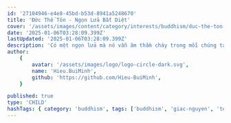 ```yaml
---
id: '27104946-e4e8-45bd-b53d-8941a5248670'
title: 'Đức Thế Tôn - Ngọn Lửa Bất Diệt'
cover: '/assets/images/content/category/interests/buddhism/duc-the-ton-ngon-lua-bat-diet-cover.png'
date: '2025-01-06T03:28:09.399Z'
lastUpdated: '2025-01-06T03:28:09.399Z'
description: 'Có một ngọn lửa mà nó vẫn âm thầm cháy trong mỗi chúng ta'
author:
    {
        avatar: '/assets/images/logo/logo-circle-dark.svg',
        name: 'Hieu.BuiMinh',
        github: 'https://github.com/Hieu-BuiMinh',
    }

published: true
type: 'CHILD'
hashTags: { category: 'buddhism', tags: ['buddhism', 'giac-nguyen', 'toai-khanh'] }
---
```


<Audio src="https://res.cloudinary.com/hieu-buiminh/video/upload/v1739693465/duc-the-ton-ngon-lua-bat-diet_xtr4cr.mp3" />

<Image
	className="h-[450px] max-w-[350px] m-auto"
	src="/assets/images/content/category/interests/buddhism/su-giac-nguyen-03.png"
	alt="Sư Giác Nguyên"
/>

Đức Phật đã ra đi rồi, nhưng Ngài đã để lại cho mình một ngọn lửa, một ngọn lửa mà nó vẫn âm thầm cháy. Khi nào mình cảm thấy lạnh lẽo với cuộc đời này, thì mình hãy nhớ rằng ngọn lửa của Ngài để lại, nó không tắt trong lòng mình. Ngày nào đó, nếu mình còn cảm thấy ấm áp trong lòng Tam Bảo, thì ngọn lửa của Ngài truyền lại cho mình vẫn còn đó.

Tại sao mình thấy cô độc, tại sao mình thấy lẽ loi, tại sao mình thấy cô đơn, tại sao mình thấy lạnh lẽo? Hãy nhớ rằng ngọn lửa của Đức Phật trao lại cho mình mất rồi, nó đang cháy ở chỗ khác. Tôi vẫn thường nói, tôi vẫn thường nhắc cho các vị nghe câu kinh mà Đức Phật nói cho một vị Tì-Kheo: "Ai thấy pháp là người đó thấy ta", có nghĩa là Đức Phật nói Ngài với Pháp là một. Từ đó, chúng ta có thể suy diễn thêm mà không sai ý Phật, tức là cái khả năng tu học của mình đến đâu thì Đức Phật trong lòng mình Ngài đẹp đến bao nhiêu.

Mà tại sao có một thời gian dài, có một thời gian rất là dài, mình không đi chùa, có một thời gian rất là dài Kinh Điển, Phật Pháp, nó không ảnh hưởng đến tâm của mình? Bởi vì lúc đó Đức Phật trong lòng mình không còn là Đức Phật 32 tướng tốt nữa.

Mình phải học hỏi, mình phải suy tư thế nào đó mà Đức Phật trong lòng mình đủ để lôi kéo mình trở về với đời sống tu học. Lúc đó Đức Phật trong lòng mình là Đức Phật có đủ 32 tướng tốt. Còn có lúc mình không muốn đi chùa nữa, là bởi vì mình hãy nhớ rằng Đức Phật trong lòng mình đã có vấn đề. Người Tàu họ có nói: "Mê Phật bất độ thủy, mộc Phật bất độ hỏa, kim Phật bất độ lô." Ông Phật bằng đất thì kỵ nước, mộc Phật bằng gỗ thì kỵ lửa, kim Phật bằng vàng, bằng kim loại nói chung, kỵ ông thợ bạc, lô là cái lò, lò là thợ bạc.

Tôi kể hoài chuyện bà sư Cô với ông Phật mũi đen nhớ chứ, học Phật bằng một cái tâm hồn như thế nào đó, ông Phật mình không giống Phật người ta. Khi ông Phật mình không giống Phật người ta, thì mình làm biếng tu lắm. Tại sao? Tại vì mình tu dưới ánh sáng của Ngài, mà Ngài không đẹp, thì mình cũng làm biếng tu. Cho tôi nói đẹp trai cũng là một phương tiện để hoằng pháp.

Tôi chưa gặp Đức Phật trong đời tôi, nhưng những gì tôi học về Đức Phật, tôi nghĩ rằng bất cứ lúc nào tôi muốn niệm Phật, tôi nghĩ dễ lắm các vị. Năm sau, tôi dẫn các vị qua một bài kinh, bài kinh đó là một bức tranh vẽ Đức Phật. Có một ông Bà-La-Môn 120 tuổi, mà ổng chấp lắm, ổng tìm hiểu Đức Phật là người như thế nào để ông đi theo, có đáng không. Ổng để ý cách Ngài ăn, thì tôi nhớ bao nhiêu tôi kể các vị nghe.

Đức Thế Tôn khi đi không quá nhanh không quá chậm, khi nói không quá lớn, không quá nhỏ, hội chúng bao nhiêu thì âm thanh Ngài vừa đủ cho bấy nhiêu người nghe. Khi đi đến nhà thí chủ, có thí chủ đứng đó thì Ngài mới bước vào, còn khi thí chủ vắng mặt thì Ngài không có bước vào nhà. Tức là bây giờ mình mời Ngài mà khi Ngài đến trước cửa, mà mình không thấy Ngài, thì Ngài đứng đó, mà mình đi ra mình "bạch Thế Tôn..." thì Ngài mới vô.

Khi Ngài nhận thức ăn, Đức Thế Tôn chỉ nhận vừa đủ số lượng thức ăn Ngài biết là Ngài sẽ ăn hết, chứ Ngài không có nhận dư. Và khi Ngài nhận nước để rửa bát, chính tay Ngài rửa tại chỗ khi ăn xong. Nếu là gia đình thí chủ lớn, còn không thì Ngài phải ôm bát dơ đi dọc đường rửa ở ao hồ, kênh rạch, ruộng đồng đâu đó. Nhưng mà có những gia đình thí chủ có đủ nước để rửa bát, có khi 2 ngàn vị thì vẫn có đủ nước để rửa bát. Trong đó có tả một chi tiết là lúc Thế Tôn ăn không có tiếng động, lúc Thế Tôn rửa bát cũng không có tiếng động, và khi rửa xong, bát sạch cũng là lúc tay sạch và không đổ một giọt nước ra ngoài. Để khi Thế Tôn đứng dậy (từ chuyện Ngài ăn, từ chuyện rửa bát), không để lại một chuyện phiền nhỏ cho thí chủ. Ăn không rớt cơm, rửa bát không rớt nước, đứng dậy rồi chỗ ngồi vẫn khô ráo sạch.

Lúc hội chúng khi có một gia đình thí chủ, mà Ngài tính là Ngài sẽ nói Pháp, Ngài sẽ tùy vào duyên sự của buổi đó mà Ngài nói Pháp và không bao giờ nói quá ngắn để cho người ta phải hụt hẫng, nhưng không nói quá dài để người ta ngán. Đi mắt không nhìn quá xa, nói theo trong kinh là vừa đủ 2 cây cung (đơn vị là thá-nú), nó dài khoảng 1 sãi tay, không nhìn xa.

Khi mà nghĩ đến Đức Phật như vậy thì trong lòng tôi, Ngài rất là đẹp. Buổi sáng, hôm có người để Ngài đi đến để tế độ, Ngài đóng cửa lại. Cửa phòng, bữa nào Ngài không đi đâu, buổi sáng Ngài ra khỏi cổng, Ngài mở cửa ra, ngài A-Nan thấy cửa mở thì mới đi thông báo: "Hôm nay, tất cả chúng ta sẽ đi theo đi bát chung với Thế Tôn". Nhưng hôm nào cửa phòng Ngài đóng, ngài A-Nan sẽ nói với chư Tăng: "Hôm nay các vị muốn đi đâu thì đi", còn ngài A-Nan ngài đứng đó chờ, Đức Phật kêu thì ngài đi, còn không thì ngài ôm bát ngài đi một mình. Đức Phật đặc biệt như vậy đó.

Đó là chưa kể trong kinh nói là Ngài có cặp mắt giống như con bò con, mắt Ngài đẹp. Hồi nhỏ tôi nghĩ sao người ta đem mắt Phật đi so sánh với mắt bò, mà lúc tôi để ý tới nhìn con bò con, tôi nhận thấy mắt bò con nó hiền lắm, nó dễ thương mà không có giận được.

Tôi muốn nói một chuyện, đó là khi mình biết nhiều về Đức Phật (đó là bài kinh nói về Tướng Hảo của Đức Phật), bài kinh đó nói về uy nghi, tế hạnh của Đức Phật, nhưng mà chưa đủ. Mình hiểu về Phật Pháp có nghĩa là như thế này: mỗi khi mà mình có một cơn đóng giận mà mình không control được, mình chỉ cần nhớ là Đức Phật, đối với Ngài, những cơn giận là không còn. Có những lần mà lửa ham dục của mình nó cháy bừng, mình nhớ là Đức Phật không còn cái đó. Các vị hãy tưởng tượng đi, một lần mà mình nhịn, nó khó cỡ nào, mà Ngài đã nhịn như vậy từ vô số kiếp. Khi nghĩ về Đức Phật như vậy thì cái sự niệm Phật của mình nó mới có hiệu quả.

Nói chung, mỗi lần mình gặp chướng duyên, mình phải nhớ Đức Phật. Có một lần, có một vị cứu sĩ bị bệnh nặng, Đức Phật đến thăm (gia đình mời). Đức Thế Tôn Ngài có nói một câu như thế này, bây giờ con chỉ cần nhớ 3 điều:

- Đức Thế Tôn là người đã vượt qua nỗi khổ mà con đang chịu.
- Giáo Pháp là con đường dẫn đến sự chấm dứt nỗi khổ mà con đang chịu.
- Chư Tăng là người đang thực hành con đường dẫn đến sự chấm dứt nỗi khổ mà con đang chịu.

Đây là một kinh nghiệm mỗi lần đau quá, nhớ Đức Phật là người đã vượt qua được nỗi đau này. Giáo Pháp của Đức Phật là con đường dẫn đến sự vắng mặt nỗi đau này, và Tăng Chúng, Tăng Già, Đệ Tử Thế Tôn là người đang đi trên con đường dẫn đến sự chấm dứt nỗi đau này.

Mình `truyền đăng-tục diệm` là sao? Mình kế thừa, mình truyền đăng-tục diệm cái ngọn lửa mà Đức Phật đã để lại cho mình.
Cuộc đời nó vốn là lạnh lẽo. Lòng người là lạnh lẽo, cuộc đời là lạnh lẽo, là tăm tối. Thì cái quan trọng đó là, lúc nào mình cảm thấy trong lòng mình vắng mất ngọn lửa đó và mình không thấy được, thì mình hãy nhớ là tại sao mình còn tha thiết tới chùa, tha thiết với Tam Bảo. Lúc đó, mình hãy nhớ là lúc nào trong lòng mình cũng có một Đức Phật.

Đời tu mình ra sao cũng được, nhưng mà hãy nhớ là dù mình có phạm lỗi lầm gì, thì cái thời gian mình phạm lỗi lầm cũng chỉ là 10 mấy 20 phút thôi. Nhưng mà cái quan trọng nhất là ngọn lửa đó. Nếu mà mình không được 100%, thì trong 1 ngày mình cũng dành cho Đức Phật 5-3 tiếng đồng hồ. Ngọn lửa đó của Ngài cháy trong lòng của mình, thì coi như là mình đã làm được Bài kinh thừa tự. Đức Phật đã nói rằng, hãy là người thừa tự Pháp, đừng là kẻ thừa tự tài sản của Như Lai.

Thì Ngài Xá-Lợi-Phất có giảng rằng, thừa tự Pháp có nghĩa là Đức Phật là bậc đạo sư của mình. Ngài sống, ngày tán thán hạnh viễn ly (hạnh một mình), thì mình Đệ Tử cũng hành cái hạnh viễn ly vì Đức Phật dạy cái nào cần bỏ thì bỏ...

-Sư Giác Nguyên ~ Toại Khanh-

[Chép lại bài giảng của Sư]
